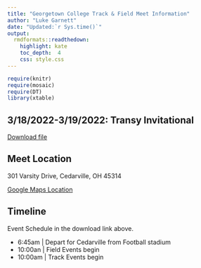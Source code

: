 ```yaml
---
title: "Georgetown College Track & Field Meet Information"
author: "Luke Garnett"
date: "Updated:`r Sys.time()`"
output:
  rmdformats::readthedown:
    highlight: kate
    toc_depth:  4
    css: style.css
---
```


```r
require(knitr)
require(mosaic)
require(DT)
library(xtable)
```



## 3/18/2022-3/19/2022: Transy Invitational

<a href="cedarville.pdf" target="_blank" class="btn btn-lg btn-outline">
    <i class="fa fa-file-pdf-o"></i>
    Download file
</a>

## Meet Location

301 Varsity Drive, Cedarville, OH 45314

[Google Maps Location](https://goo.gl/maps/bNeUUW7BBLZrrYpc8)



## Timeline

Event Schedule in the download link above.

- 6:45am | Depart for Cedarville from Football stadium
- 10:00an | Field Events begin
- 10:00am | Track Events begin


